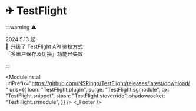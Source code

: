 
# ✈ TestFlight

:::warning ⚠️

2024.5.13 起  
 升级了 TestFlight API 鉴权方式  
「多账户保存及切换」功能已失效

:::

<ModuleInstall
  urlPrefix="https://github.com/NSRingo/TestFlight/releases/latest/download/"
  urls={{
    loon: "TestFlight.plugin",
    surge: "TestFlight.sgmodule",
    qx: "TestFlight.snippet",
    stash: "TestFlight.stoverride",
    shadowrocket: "TestFlight.srmodule",
  }}
/>
<TestFlight />
<_Footer />
